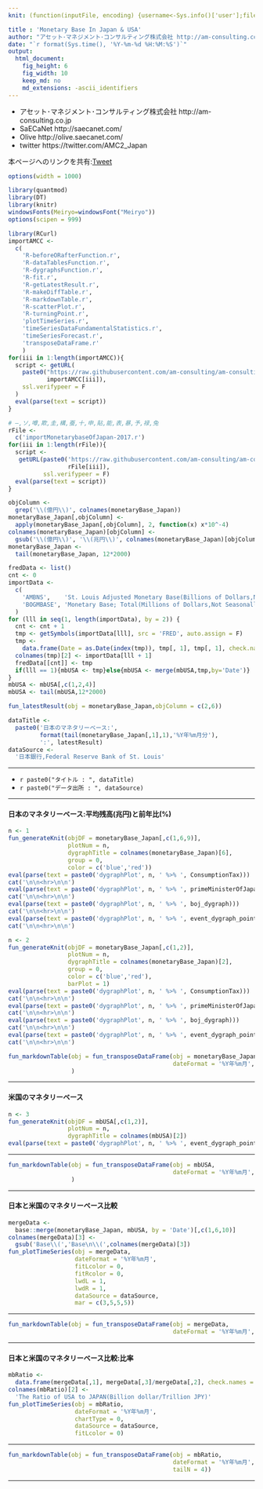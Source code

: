 ```yaml
---
knit: (function(inputFile, encoding) {username<-Sys.info()['user'];fileName<-'defaultPath.csv';pathToFile <-paste0('C:/Users/', username,'/Desktop/pathToCSV/');setwd(pathToFile);buf0<-read.csv(fileName,header = F,skip = 0,stringsAsFactor = F,check.names = F,fileEncoding = 'utf-8');timeStamp<-format(Sys.time(),'%Y%m%d%H%M%S');rmarkdown::render(inputFile, encoding = encoding, output_file = paste0('C:/Users/',username,buf0[2,1],'charts/','am-consulting.co.jp-monetaryBase.html')) })

title : 'Monetary Base In Japan & USA'
author: "アセット･マネジメント･コンサルティング株式会社 http://am-consulting.co.jp"
date: "`r format(Sys.time(), '%Y-%m-%d %H:%M:%S')`"
output: 
  html_document:
    fig_height: 6
    fig_width: 10
    keep_md: no
    md_extensions: -ascii_identifiers 
---
```

<link href="http://knowledgevault.saecanet.com/components/rmarkdown-html.css" rel="stylesheet">
<script src="http://knowledgevault.saecanet.com/components/JavascriptCode.js"></script>
<style>.main-container {max-width : 1000px;}</style>

 - アセット･マネジメント･コンサルティング株式会社 http://am-consulting.co.jp
 - SaECaNet http://saecanet.com/
 - Olive http://olive.saecanet.com/
 - twitter https://twitter.com/AMC2_Japan

本ページへのリンクを共有:<a href="https://twitter.com/share" class="twitter-share-button" data-via="AMC2_Japan" data-size="large">Tweet</a> <script>!function(d,s,id){var js,fjs=d.getElementsByTagName(s)[0],p=/^http:/.test(d.location)?'http':'https';if(!d.getElementById(id)){js=d.createElement(s);js.id=id;js.src=p+'://platform.twitter.com/widgets.js';fjs.parentNode.insertBefore(js,fjs);}}(document, 'script', 'twitter-wjs');</script>

```r
options(width = 1000)
```

```r
library(quantmod)
library(DT)
library(knitr)
windowsFonts(Meiryo=windowsFont("Meiryo"))
options(scipen = 999)
```

```r
library(RCurl)
importAMCC <- 
  c(
    'R-beforeORafterFunction.r',
    'R-dataTablesFunction.r',
    'R-dygraphsFunction.r',
    'R-fit.r',
    'R-getLatestResult.r',
    'R-makeDiffTable.r',
    'R-markdownTable.r',
    'R-scatterPlot.r',
    'R-turningPoint.r',
    'plotTimeSeries.r',
    'timeSeriesDataFundamentalStatistics.r',
    'timeSeriesForecast.r',
    'transposeDataFrame.r'
    )
for(iii in 1:length(importAMCC)){
  script <- getURL(
    paste0("https://raw.githubusercontent.com/am-consulting/am-consulting.github.io/master/", 
           importAMCC[iii]),
    ssl.verifypeer = F
  )
  eval(parse(text = script))
}
```

```r
# ―,ソ,噂,欺,圭,構,蚕,十,申,貼,能,表,暴,予,禄,兔
rFile <- 
  c('importMonetarybaseOfJapan-2017.r')
for(iii in 1:length(rFile)){
  script <- 
   getURL(paste0('https://raw.githubusercontent.com/am-consulting/am-consulting.github.io/master/', 
                 rFile[iii]),
          ssl.verifypeer = F)
  eval(parse(text = script))
}
```

```r
objColumn <- 
  grep('\\(億円\\)', colnames(monetaryBase_Japan))
monetaryBase_Japan[,objColumn] <- 
  apply(monetaryBase_Japan[,objColumn], 2, function(x) x*10^-4)
colnames(monetaryBase_Japan)[objColumn] <- 
  gsub('\\(億円\\)', '\\(兆円\\)', colnames(monetaryBase_Japan)[objColumn])
monetaryBase_Japan <- 
  tail(monetaryBase_Japan, 12*2000)
```

```r
fredData <- list()
cnt <- 0
importData <-
  c(
    'AMBNS',    'St. Louis Adjusted Monetary Base(Billions of Dollars,Not Seasonally Adjusted)',
    'BOGMBASE', 'Monetary Base; Total(Millions of Dollars,Not Seasonally Adjusted)'
  )
for (lll in seq(1, length(importData), by = 2)) {
  cnt <- cnt + 1
  tmp <- getSymbols(importData[lll], src = 'FRED', auto.assign = F)
  tmp <-
    data.frame(Date = as.Date(index(tmp)), tmp[, 1], tmp[, 1], check.names = F, row.names = NULL, stringsAsFactors = F)
  colnames(tmp)[2] <- importData[lll + 1]
  fredData[[cnt]] <- tmp
  if(lll == 1){mbUSA <- tmp}else{mbUSA <- merge(mbUSA,tmp,by='Date')}
}
mbUSA <- mbUSA[,c(1,2,4)]
mbUSA <- tail(mbUSA,12*2000)
```

```r
fun_latestResult(obj = monetaryBase_Japan,objColumn = c(2,6))
```

```r
dataTitle <- 
  paste0('日本のマネタリーベース:',
         format(tail(monetaryBase_Japan[,1],1),'%Y年%m月分'),
         ':', latestResult)
dataSource <- 
  '日本銀行,Federal Reserve Bank of St. Louis'
```

***

- `r paste0("タイトル : ", dataTitle)`
- `r paste0("データ出所 : ", dataSource)`

***

#### 日本のマネタリーベース:平均残高(兆円)と前年比(%)

```r
n <- 1
fun_generateKnit(objDF = monetaryBase_Japan[,c(1,6,9)], 
                 plotNum = n,
                 dygraphTitle = colnames(monetaryBase_Japan)[6],
                 group = 0,
                 color = c('blue','red'))
eval(parse(text = paste0('dygraphPlot', n, ' %>% ', ConsumptionTax)))
cat('\n\n<hr>\n\n')
eval(parse(text = paste0('dygraphPlot', n, ' %>% ', primeMinisterOfJapan_dygraph)))
cat('\n\n<hr>\n\n')
eval(parse(text = paste0('dygraphPlot', n, ' %>% ', boj_dygraph)))
cat('\n\n<hr>\n\n')
eval(parse(text = paste0('dygraphPlot', n, ' %>% ', event_dygraph_point,' %>%  ', event_dygraph_range)))
cat('\n\n<hr>\n\n')
```

```r
n <- 2
fun_generateKnit(objDF = monetaryBase_Japan[,c(1,2)], 
                 plotNum = n,
                 dygraphTitle = colnames(monetaryBase_Japan)[2],
                 group = 0,
                 color = c('blue','red'),
                 barPlot = 1)
eval(parse(text = paste0('dygraphPlot', n, ' %>% ', ConsumptionTax)))
cat('\n\n<hr>\n\n')
eval(parse(text = paste0('dygraphPlot', n, ' %>% ', primeMinisterOfJapan_dygraph)))
cat('\n\n<hr>\n\n')
eval(parse(text = paste0('dygraphPlot', n, ' %>% ', boj_dygraph)))
cat('\n\n<hr>\n\n')
eval(parse(text = paste0('dygraphPlot', n, ' %>% ', event_dygraph_point,' %>%  ', event_dygraph_range)))
cat('\n\n<hr>\n\n')
```

```r
fun_markdownTable(obj = fun_transposeDataFrame(obj = monetaryBase_Japan,
                                               dateFormat = '%Y年%m月',tailN = 4)
                  )
```

***

#### 米国のマネタリーベース

```r
n <- 3
fun_generateKnit(objDF = mbUSA[,c(1,2)], 
                 plotNum = n,
                 dygraphTitle = colnames(mbUSA)[2])
eval(parse(text = paste0('dygraphPlot', n, ' %>% ', event_dygraph_point,' %>%  ', event_dygraph_range)))
```

***

```r
fun_markdownTable(obj = fun_transposeDataFrame(obj = mbUSA,
                                               dateFormat = '%Y年%m月',tailN = 4)
                  )
```

***

#### 日本と米国のマネタリーベース比較

```r
mergeData <- 
  base::merge(monetaryBase_Japan, mbUSA, by = 'Date')[,c(1,6,10)]
colnames(mergeData)[3] <- 
  gsub('Base\\(','Base\n\\(',colnames(mergeData)[3])
fun_plotTimeSeries(obj = mergeData,
                   dateFormat = '%Y年%m月',
                   fitLcolor = 0,
                   fitRcolor = 0,
                   lwdL = 1,
                   lwdR = 1,
                   dataSource = dataSource,
                   mar = c(3,5,5,5))
```

***

```r
fun_markdownTable(obj = fun_transposeDataFrame(obj = mergeData,
                                               dateFormat = '%Y年%m月',tailN = 4))
```

***

#### 日本と米国のマネタリーベース比較:比率

```r
mbRatio <- 
  data.frame(mergeData[,1], mergeData[,3]/mergeData[,2], check.names = F, stringsAsFactors = F)
colnames(mbRatio)[2] <- 
  'The Ratio of USA to JAPAN(Billion dollar/Trillion JPY)'
fun_plotTimeSeries(obj = mbRatio,
                   dateFormat = '%Y年%m月',
                   chartType = 0,
                   dataSource = dataSource,
                   fitLcolor = 0)
```

***

```r
fun_markdownTable(obj = fun_transposeDataFrame(obj = mbRatio,
                                               dateFormat = '%Y年%m月',
                                               tailN = 4))
```

***
<script>MakeNegative();</script>
<script>
  (function(i,s,o,g,r,a,m){i['GoogleAnalyticsObject']=r;i[r]=i[r]||function(){
  (i[r].q=i[r].q||[]).push(arguments)},i[r].l=1*new Date();a=s.createElement(o),
  m=s.getElementsByTagName(o)[0];a.async=1;a.src=g;m.parentNode.insertBefore(a,m)
  })(window,document,'script','https://www.google-analytics.com/analytics.js','ga');

  ga('create', 'UA-3077339-5', 'auto');
  ga('send', 'pageview');

</script>

